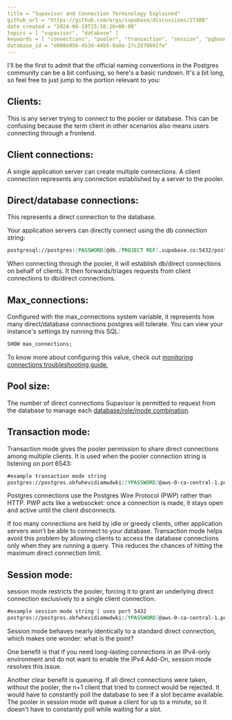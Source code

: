 ```yaml
---
title = "Supavisor and Connection Terminology Explained"
github_url = "https://github.com/orgs/supabase/discussions/27388"
date_created = "2024-06-19T15:56:26+00:00"
topics = [ "supavisor", "database" ]
keywords = [ "connections", "pooler", "transaction", "session", "pgbouncer" ]
database_id = "e008e056-453d-44b5-8a8a-27c2d70681fe"
---
```


I'll be the first to admit that the official naming conventions in the Postgres community can be a bit confusing, so here's a basic rundown. It's a bit long, so feel free to just jump to the portion relevant to you:

## Clients:

This is any server trying to connect to the pooler or database. This can be confusing because the term client in other scenarios also means users connecting through a frontend.

## Client connections:

A single application server can create multiple connections. A client connection represents any connection established by a server to the pooler.

## Direct/database connections:

This represents a direct connection to the database.

Your application servers can directly connect using the db connection string:

```md
postgresql://postgres:[PASSWORD]@db.[PROJECT REF].supabase.co:5432/postgres
```

When connecting through the pooler, it will establish db/direct connections on behalf of clients. It then forwards/triages requests from client connections to db/direct connections.

## Max_connections:

Configured with the max_connections system variable, it represents how many direct/database connections postgres will tolerate. You can view your instance's settings by running this SQL:

```sql
SHOW max_connections;
```

To know more about configuring this value, check out [monitoring connections troubleshooting guide.](https://github.com/orgs/supabase/discussions/27197)

## Pool size:

The number of direct connections Supavisor is permitted to request from the database to manage each [database/role/mode combination](https://github.com/orgs/supabase/discussions/21566).

## Transaction mode:

Transaction mode gives the pooler permission to share direct connections among multiple clients. It is used when the pooler connection string is listening on port 6543:

```md
#example transaction mode string
postgres://postgres.obfwhevidiamwdwki:[YPASSWORD]@aws-0-ca-central-1.pooler.supabase.com:**6543**/postgres
```

Postgres connections use the Postgres Wire Protocol (PWP) rather than HTTP. PWP acts like a websocket: once a connection is made, it stays open and active until the client disconnects.

If too many connections are held by idle or greedy clients, other application servers won’t be able to connect to your database. Transaction mode helps avoid this problem by allowing clients to access the database connections only when they are running a query. This reduces the chances of hitting the maximum direct connection limit.

## Session mode:

session mode restricts the pooler, forcing it to grant an underlying direct connection exclusively to a single client connection.

```md
#example session mode string | uses port 5432
postgres://postgres.obfwhevidiamwdwki:[YPASSWORD]@aws-0-ca-central-1.pooler.supabase.com:**5432**/postgres
```

Session mode behaves nearly identically to a standard direct connection, which makes one wonder: what is the point?

One benefit is that if you need long-lasting connections in an IPv4-only environment and do not want to enable the IPv4 Add-On, session mode resolves this issue.

Another clear benefit is queueing. If all direct connections were taken, without the pooler, the n+1 client that tried to connect would be rejected. It would have to constantly poll the database to see if a slot became available. The pooler in session mode will queue a client for up to a minute, so it doesn't have to constantly poll while waiting for a slot.
